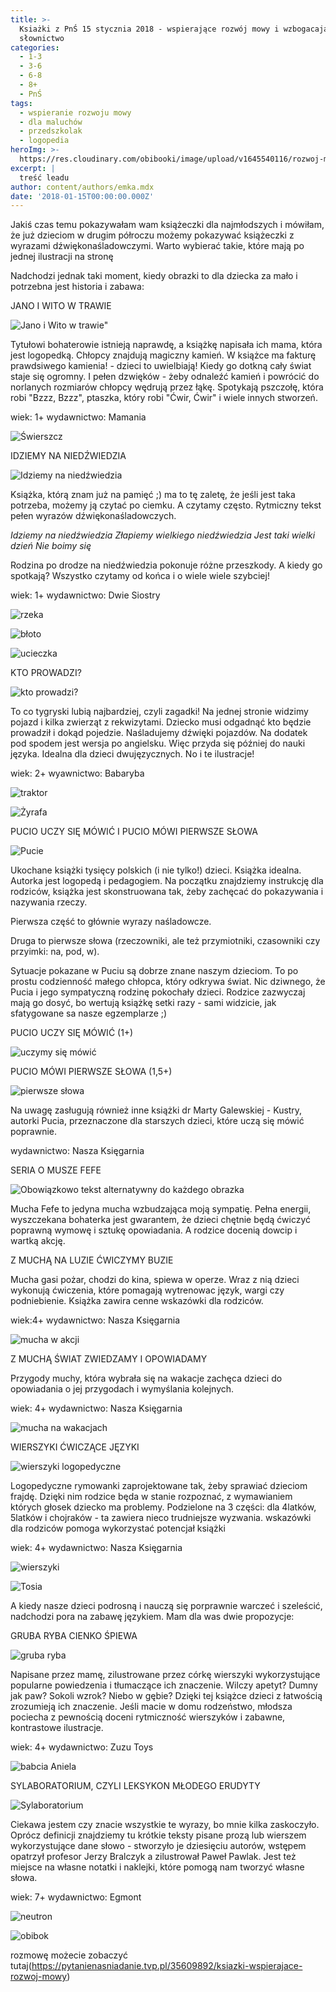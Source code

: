 ```yaml
---
title: >-
  Ksiażki z PnŚ 15 stycznia 2018 - wspierające rozwój mowy i wzbogacające
  słownictwo
categories:
  - 1-3
  - 3-6
  - 6-8
  - 8+
  - PnŚ
tags:
  - wspieranie rozwoju mowy
  - dla maluchów
  - przedszkolak
  - logopedia
heroImg: >-
  https://res.cloudinary.com/obibooki/image/upload/v1645540116/rozwoj-mowy-okladki_n4udgr.jpg
excerpt: |
  treść leadu
author: content/authors/emka.mdx
date: '2018-01-15T00:00:00.000Z'
---
```


Jakiś czas temu pokazywałam wam książeczki dla najmłodszych i mówiłam, że już dzieciom w drugim półroczu możemy pokazywać książeczki z wyrazami dźwiękonaśladowczymi. Warto wybierać takie, które mają po jednej ilustracji na stronę

Nadchodzi jednak taki moment, kiedy obrazki to dla dziecka za mało i potrzebna jest historia i zabawa:

JANO I WITO W TRAWIE

![Jano i Wito w trawie"](jano-wito-trawa-okladka.jpeg "")

Tytułowi bohaterowie istnieją naprawdę, a książkę napisała ich mama, która jest logopedką. Chłopcy znajdują magiczny kamień. W książce ma fakturę prawdsiwego kamienia! - dzieci to uwielbiają! Kiedy go dotkną cały świat staje się ogromny. I pełen dzwięków - żeby odnaleźć kamień i powrócić do norlanych rozmiarów chłopcy wędrują przez łąkę. Spotykają pszczołę, która robi "Bzzz, Bzzz", ptaszka, który robi "Ćwir, Ćwir" i wiele innych stworzeń.

wiek: 1+
wydawnictwo: Mamania

<BuyBox bboid="22248516"/>

![Świerszcz](jano-wito-trawa-cyk.jpeg "")

IDZIEMY NA NIEDŹWIEDZIA

![Idziemy na niedźwiedzia](idziemy-na-niedzwiedzia-okladka.jpeg "")

Książka, którą znam już na pamięć ;) ma to tę zaletę, że jeśli jest taka potrzeba, możemy ją czytać po ciemku. A czytamy często. Rytmiczny tekst pełen wyrazów dźwiękonaśladowczych.

*Idziemy na niedźwiedzia*
*Złapiemy wielkiego niedźwiedzia*
*Jest taki wielki dzień*
*Nie boimy się*

Rodzina po drodze na niedźwiedzia pokonuje różne przeszkody. A kiedy go spotkają? Wszystko czytamy od końca i o wiele wiele szybciej!

wiek: 1+
wydawnictwo: Dwie Siostry

<BuyBox bboid="64171839"/>

![rzeka](idziemy-na-niedzwiedzia1.jpeg "")

![błoto](idziemy-na-niedzwiedzia2.jpeg "")

![ucieczka](idziemy-na-niedzwiedzia3.jpeg "")

KTO PROWADZI?

![kto prowadzi?](kto-prowadzi-okladka.jpeg "")

To co tygryski lubią najbardziej, czyli zagadki!
Na jednej stronie widzimy pojazd i kilka zwierząt z rekwizytami. Dziecko musi odgadnąć kto będzie prowadził i dokąd pojedzie. Naśladujemy dźwięki pojazdów. Na dodatek pod spodem jest wersja po angielsku. Więc przyda się później do nauki języka. Idealna dla dzieci dwujęzycznych. No i te ilustracje!

wiek: 2+
wyawnictwo: Babaryba

<BuyBox bboid="5191928"/>

![traktor](kto-prowadzi1.jpeg "")

![Żyrafa](kto-prowadzi2.jpeg "")

PUCIO UCZY SIĘ MÓWIĆ I PUCIO MÓWI PIERWSZE SŁOWA

![Pucie](pucio-1-2-okladki.jpeg "")

Ukochane książki tysięcy polskich (i nie tylko!) dzieci. Książka idealna. Autorka jest logopedą i pedagogiem. Na początku znajdziemy instrukcję dla rodziców, książka jest skonstruowana tak, żeby zachęcać do pokazywania i nazywania rzeczy.

Pierwsza część to głównie wyrazy naśladowcze.

Druga to pierwsze słowa (rzeczowniki, ale też przymiotniki, czasowniki czy przyimki: na, pod, w).

Sytuacje pokazane w Puciu są dobrze znane naszym dzieciom. To po prostu codzienność małego chłopca, który odkrywa świat. Nic dziwnego, że Pucia i jego sympatyczną rodzinę pokochały dzieci. Rodzice zazwyczaj mają go dosyć, bo wertują książkę setki razy - sami widzicie, jak sfatygowane sa nasze egzemplarze ;)

PUCIO UCZY SIĘ MÓWIĆ (1+)

<BuyBox bboid="3734170"/>

![uczymy się mówić](pucio1.jpeg "")

PUCIO MÓWI PIERWSZE SŁOWA (1,5+)

<BuyBox bboid="40780384"/>

![pierwsze słowa](pucio2.jpeg "")

Na uwagę zasługują również inne książki dr Marty Galewskiej - Kustry, autorki Pucia, przeznaczone dla starszych dzieci, które uczą się mówić poprawnie.

wydawnictwo: Nasza Księgarnia

SERIA O MUSZE FEFE

![Obowiązkowo tekst alternatywny do każdego obrazka](mucha-fefe-okladki.jpeg "")

Mucha Fefe to jedyna mucha wzbudzająca moją sympatię. Pełna energii, wyszczekana bohaterka jest gwarantem, że dzieci chętnie będą ćwiczyć poprawną wymowę i sztukę opowiadania. A rodzice docenią dowcip i wartką akcję.

Z MUCHĄ NA LUZIE ĆWICZYMY BUZIE

Mucha gasi pożar, chodzi do kina, spiewa w operze. Wraz z nią dzieci wykonują ćwiczenia, które pomagają wytrenowac język, wargi czy podniebienie. Książka zawira cenne wskazówki dla rodziców.

wiek:4+
wydawnictwo: Nasza Księgarnia

<BuyBox bboid="5476691"/>

![mucha w akcji](fefe1.jpeg "")

Z MUCHĄ ŚWIAT ZWIEDZAMY I OPOWIADAMY

Przygody muchy, która wybrała się na wakacje zachęca dzieci do opowiadania o jej przygodach i wymyślania kolejnych.

wiek: 4+
wydawnictwo: Nasza Księgarnia

<BuyBox bboid="21250465"/>

![mucha na wakacjach](fefe2.jpeg "")

WIERSZYKI ĆWICZĄCE JĘZYKI

![wierszyki logopedyczne](wierszyki-jezyki-okladka.jpeg "")

Logopedyczne rymowanki zaprojektowane tak, żeby sprawiać dzieciom frajdę. Dzięki nim rodzice będa w stanie rozpoznać, z wymawianiem których głosek dziecko ma problemy. Podzielone na 3 części: dla 4latków, 5latków i chojraków - ta zawiera nieco trudniejsze wyzwania. wskazówki dla rodziców pomoga wykorzystać potencjał książki

wiek: 4+
wydawnictwo: Nasza Księgarnia

<BuyBox bboid="2736548"/>

![wierszyki](wierszyki-jezyki1.jpeg "")

![Tosia](wierszyki-jezyki2.jpeg "")

A kiedy nasze dzieci podrosną i nauczą się porprawnie warczeć i szeleścić, nadchodzi pora na zabawę językiem. Mam dla was dwie propozycje:

GRUBA RYBA CIENKO ŚPIEWA

![gruba ryba](gruba-ryba-okladka.jpeg "")

Napisane przez mamę, zilustrowane przez córkę wierszyki wykorzystujące popularne powiedzenia i tłumaczące ich znaczenie. Wilczy apetyt? Dumny jak paw? Sokoli wzrok? Niebo w gębie? Dzięki tej książce dzieci z łatwością zrozumieją ich znaczenie. Jeśli macie w domu rodzeństwo, młodsza pociecha z pewnością doceni rytmiczność wierszyków i zabawne, kontrastowe ilustracje.

wiek: 4+
wydawnictwo: Zuzu Toys

<BuyBox bboid="47959642"/>

![babcia Aniela](gruba-ryba-babcia.jpeg "")

SYLABORATORIUM, CZYLI LEKSYKON MŁODEGO ERUDYTY

![Sylaboratorium](sylaboratorium-okladka.jpeg "")

Ciekawa jestem czy znacie wszystkie te wyrazy, bo mnie kilka zaskoczyło. Oprócz definicji znajdziemy tu krótkie teksty pisane prozą lub wierszem wykorzystujące dane słowo - stworzyło je dziesięciu autorów, wstępem opatrzył profesor Jerzy Bralczyk a zilustrował Paweł Pawlak. Jest też miejsce na własne notatki i naklejki, które pomogą nam tworzyć własne słowa.

wiek: 7+
wydawnictwo: Egmont

<BuyBox bboid="29601045"/>

![neutron](sylaboratorium1.jpeg "")

![obibok](sylaboratorium2.jpeg "")

rozmowę możecie zobaczyć tutaj(https://pytanienasniadanie.tvp.pl/35609892/ksiazki-wspierajace-rozwoj-mowy)
